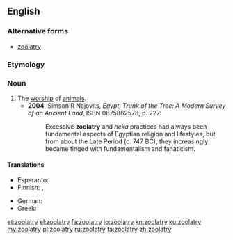 ==English==
{{wikipedia|Animal worship}}

===Alternative forms===
* [[zoölatry]]

===Etymology===
{{confix|zoo|latry|lang=en}}

===Noun===
{{en-noun|-}}

# The [[worship]] of [[animal]]s.
#* '''2004''', Simson R Najovits, ''Egypt, Trunk of the Tree: A Modern Survey of an Ancient Land'', ISBN 0875862578, p. 227:
#*: Excessive '''zoolatry''' and ''heka'' practices had always been fundamental aspects of Egyptian religion and lifestyles, but from about the Late Period (c. 747 BC), they increasingly became tinged with fundamentalism and fanaticism.

====Translations====
{{trans-top|worship of animals}}
* Esperanto: {{t|eo|zoolatrio}}
* Finnish: {{t|fi|eläintenpalvonta}}, {{t|fi|zoolatria}}
{{trans-mid}}
* German: {{t+|de|Zoolatrie|f}}
* Greek: {{t+|el|ζωολατρία|f}}
{{trans-bottom}}

[[et:zoolatry]]
[[el:zoolatry]]
[[fa:zoolatry]]
[[io:zoolatry]]
[[kn:zoolatry]]
[[ku:zoolatry]]
[[my:zoolatry]]
[[pl:zoolatry]]
[[ru:zoolatry]]
[[ta:zoolatry]]
[[zh:zoolatry]]